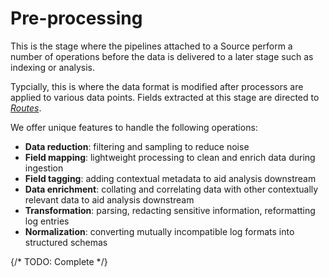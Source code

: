 # Pre-processing

This is the stage where the pipelines attached to a Source perform a number of operations before the data is delivered to a later stage such as indexing or analysis.

Typcially, this is where the data format is modified after processors are applied to various data points. Fields extracted at this stage are directed to [_Routes_](../routes/overview.mdx).

We offer unique features to handle the following operations:

* **Data reduction**: filtering and sampling to reduce noise
* **Field mapping**: lightweight processing to clean and enrich data during ingestion
* **Field tagging**: adding contextual metadata to aid analysis downstream
* **Data enrichment**: collating and correlating data with other contextually relevant data to aid analysis downstream
* **Transformation**: parsing, redacting sensitive information, reformatting log entries
* **Normalization**: converting mutually incompatible log formats into structured schemas

{/* TODO: Complete */}
